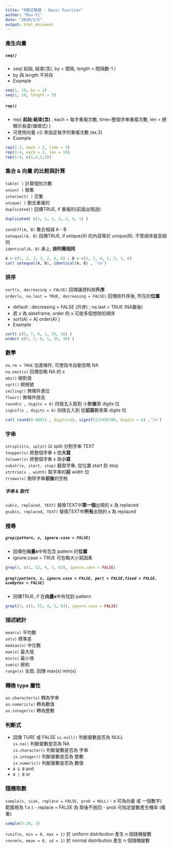 ```yaml
---
title: "R程式整理 - Basic Function"
author: "Rou-Yi"
date: "2020/5/5"
output: html_document
---
```


### 產生向量
##### `seq()` 
- seq( 起始, 結束(含), by = 間隔, length = 間隔數-1 )
- by 與 length 不共存
- Example
```r
seq(1, 10, by = 2)
seq(1, 10, length = 5)
```

##### `rep()` 
- rep( **起始:結束(含)** , each = 每字重複次數, time=整個字串重複次數, len = 總顯示長度(循環式) )
- 可使用向量 c() 來指定每字的重複次數 (ex.3)
- Example
```r
rep(1:3, each = 2, time = 3)
rep(1:4, each = 2, len = 10)
rep(1:4, c(1,4,2,3)) 
```

### 集合 & 向量 的比較與計算
`table( )` 計算個別次數  
`union( )` 聯集  
`intersect( )` 交集  
`unique( )` 刪去重複的  
`duplicated()` 回傳TRUE, if 重複的(前面出現過)  
```r
duplicated( c(1, 2, 3, 3, 2, 4, 1) )
```
`setdiff(A, B)` 集合相減 A - B  
`setequal(A, B)` 回傳TRUE, if unique(A) 的內容等於 unique(B), 不管順序是否相同  
`identical(A, B)` 承上, **排列需相同**  
```r
A = c(1, 2, 3, 3, 2, 4, 6) ; B = c(3, 2, 4, 2, 3, 1, 6)
cat( setequal(A, B), identical(A, B) , '\n')
```

### 排序
`sort(x, decreasing = FALSE)`  回傳讓資料排**升序**  
`order(x, na.last = TRUE, decreasing = FALSE)` 回傳排升序後, 所在的**位置**  
  
- default : decreasing = FALSE (升序) ; na.last = TRUE (NA置後) 
- 若 x 為 dataframe, order 的 x 可放多個想排的順序
- sort(A) = A[ order(A) ]
- Example
```r
sort( c(5, 7, 6, 1, 35, 16) )
order( c(5, 7, 6, 1, 35, 16) )
```

### 數學
`na.rm = TRUE`  加進條件, 可使指令自動忽略 NA   
`na.omit(x)` 回傳忽略 NA 的 x  
`abs()` 絕對值  
`sqrt()` 開根號  
`ceiling()` 無條件進位  
`floor()` 無條件捨去  
`round(x , digits = 0)` 四捨五入取到 小數**後**第 digits 位  
`signif(x , digits = 6)` 四捨五入到 從**前面**數來第 digits 位  
```r
cat( round(0.98913 , digits=2), signif(123456789, digits = 6) ,'\n')
```

### 字串
`strsplit(x, split)` 以 split 分割字串 TEXT  
`toupper(x)`  將整個字串 x 改**大寫**  
`tolower(x)`  將整個字串 x 改**小寫**  
`substr(x, start, stop)` 截取字串, 從位置 start 到 stop  
`strtrim(x , width)` 取字串的**前** width 位  
`trimws(x)` 刪除字串**前後**的空格  
  
##### 字串 & 取代  
`sub(x, replaced, TEXT)`  替換TEXT中**第一個**出現的 x 為 replaced  
`gsub(x, replaced, TEXT)` 替換TEXT中**所有**出現的 x 為 replaced  
  
### 搜尋  
##### `grep(pattern, x, ignore.case = FALSE)`   
- 回傳在**向量x**中有包含 pattern 的**位置**  
- ignore.case = TRUE 可忽略大小寫因素  
```r
grep(3, c(1, 52, 4, 3, 63), ignore.case = FALSE)
```

##### `grepl(pattern, x, ignore.case = FALSE, perl = FALSE,fixed = FALSE, useBytes = FALSE)`  
- 回傳TRUE, if 在**向量x**中有找到 pattern  
```r
grepl(3, c(1, 52, 4, 3, 63), ignore.case = FALSE)
```

### 描述統計 
`mean(x)`  平均數  
`sd(x)`  標準差  
`median(x)`  中位數  
`max(x)`  最大值  
`min(x)`  最小值  
`sum(x)`  總和  
`range(x)`  全距, 回傳 max(x) min(x)  

### 轉換 type 屬性
`as.character(x)`  轉為字串  
`as.numeric(x)`  轉為數值  
`as.integer(x)`  轉為整數  
  
### 判斷式 
- 回傳 TURE 或 FALSE
`is.null()` 判斷變數是否為 NULL  
`is.na()` 判斷變數是否為 NA  
`is.character()` 判斷變數是否為 字串  
`is.integer()` 判斷變數是否為 整數  
`is.numeric()` 判斷變數是否為 數值  
- `A & B` and  
- `A | B` or  

### 隨機取數
`sample(x, size, replace = FALSE, prob = NULL)`
- x 可為向量 或 一個數字( 範圍視為 1:x ) 
- replace = FALSE 為 取後不放回
- prob 可指定變數產生機率 (權重)
```r
sample(5:20, 3)
```
  
`runif(n, min = 0, max = 1)` 於 uniform distribution 產生 n 個隨機變數  
`rnorm(n, mean = 0, sd = 1)` 於 normal distribution 產生 n 個隨機變數  




